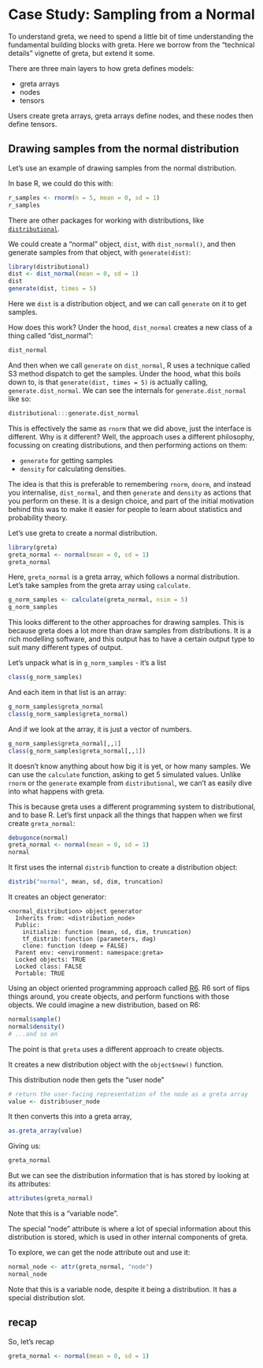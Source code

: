 # Case Study: Sampling from a Normal

To understand greta, we need to spend a little bit of time understanding the fundamental building blocks with greta. Here we borrow from the "technical details" vignette of greta, but extend it some.

There are three main layers to how greta defines models:

-   greta arrays
-   nodes
-   tensors

Users create greta arrays, greta arrays define nodes, and these nodes then define tensors.

## Drawing samples from the normal distribution

Let's use an example of drawing samples from the normal distribution.

In base R, we could do this with:

```r
r_samples <- rnorm(n = 5, mean = 0, sd = 1)
r_samples
```

There are other packages for working with distributions, like [`distributional`](https://github.com/mitchelloharawild/distributional).

We could create a "normal" object, `dist`, with `dist_normal()`, and then generate samples from that object, with `generate(dist)`:

```r
library(distributional)
dist <- dist_normal(mean = 0, sd = 1)
dist
generate(dist, times = 5)
```

Here we `dist` is a distribution object, and we can call `generate` on it to get samples.

How does this work? Under the hood, `dist_normal` creates a new class of a thing called "dist_normal":

```r
dist_normal
```

And then when we call `generate` on `dist_normal`, R uses a technique called S3 method dispatch to get the samples. Under the hood, what this boils down to, is that `generate(dist, times = 5)` is actually calling, `generate.dist_normal`. We can see the internals for `generate.dist_normal` like so:

```r
distributional:::generate.dist_normal
```

This is effectively the same as `rnorm` that we did above, just the interface is different. Why is it different? Well, the approach uses a different philosophy, focussing on creating distributions, and then performing actions on them: 

- `generate` for getting samples
- `density` for calculating densities. 

The idea is that this is preferable to remembering `rnorm`, `dnorm`, and instead you internalise, `dist_normal`, and then `generate` and `density` as actions that you perform on these. It is a design choice, and part of the initial motivation behind this was to make it easier for people to learn about statistics and probability theory.

Let's use greta to create a normal distribution.

```r
library(greta)
greta_normal <- normal(mean = 0, sd = 1)
greta_normal
```

Here, `greta_normal` is a greta array, which follows a normal distribution. Let's take samples from the greta array using `calculate`.

```r
g_norm_samples <- calculate(greta_normal, nsim = 5)
g_norm_samples
```

This looks different to the other approaches for drawing samples. This is because greta does a lot more than draw samples from distributions. It is a rich modelling software, and this output has to have a certain output type to suit many different types of output.

Let's unpack what is in `g_norm_samples` - it's a list

```r
class(g_norm_samples)
```

And each item in that list is an array:

```r
g_norm_samples$greta_normal
class(g_norm_samples$greta_normal)
```

And if we look at the array, it is just a vector of numbers.

```r
g_norm_samples$greta_normal[,,1]
class(g_norm_samples$greta_normal[,,1])
```

It doesn't know anything about how big it is yet, or how many samples. We can use the `calculate` function, asking to get 5 simulated values. Unlike `rnorm` or the `generate` example from `distributional`, we can't as easily dive into what happens with greta.

This is because greta uses a different programming system to distributional, and to base R. Let's first unpack all the things that happen when we first create `greta_normal`:

```r
debugonce(normal)
greta_normal <- normal(mean = 0, sd = 1)
normal
```

It first uses the internal `distrib` function to create a distribution object:

``` r
distrib("normal", mean, sd, dim, truncation)
```

It creates an object generator:

```         
<normal_distribution> object generator
  Inherits from: <distribution_node>
  Public:
    initialize: function (mean, sd, dim, truncation) 
    tf_distrib: function (parameters, dag) 
    clone: function (deep = FALSE) 
  Parent env: <environment: namespace:greta>
  Locked objects: TRUE
  Locked class: FALSE
  Portable: TRUE
```

Using an object oriented programming approach called [R6](). R6 sort of flips things around, you create objects, and perform functions with those objects. We could imagine a new distribution, based on R6:

``` r
normal$sample()
normal$density()
# ...and so on
```

The point is that `greta` uses a different approach to create objects.

It creates a new distribution object with the `object$new()` function.

This distribution node then gets the "user node"

``` r
# return the user-facing representation of the node as a greta array
value <- distrib$user_node
```

It then converts this into a greta array,

``` r
as.greta_array(value)
```

Giving us:

```r
greta_normal
```

But we can see the distribution information that is has stored by looking at its attributes:

```r
attributes(greta_normal)
```

Note that this is a "variable node".

The special "node" attribute is where a lot of special information about this distribution is stored, which is used in other internal components of greta.

To explore, we can get the node attribute out and use it:

```r
normal_node <- attr(greta_normal, "node")
normal_node
```

Note that this is a variable node, despite it being a distribution. It has a special distribution slot.

## recap

So, let's recap

```r
greta_normal <- normal(mean = 0, sd = 1)
```
